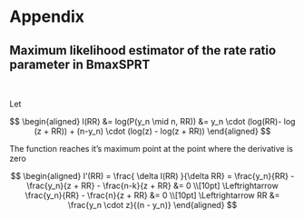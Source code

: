 # Appendix

## Maximum likelihood estimator of the rate ratio parameter in BmaxSPRT

<br>

Let

$$
\begin{aligned}
l(RR) &= log(P(y_n \mid n, RR)) 
&= y_n \cdot (log(RR)- log (z + RR)) + (n-y_n) \cdot (log(z) - log(z + RR))
\end{aligned}
$$

The function reaches it's maximum point at the point where the derivative is zero

$$
\begin{aligned}
l'(RR) = \frac{ \delta l(RR) }{\delta RR} = \frac{y_n}{RR} - \frac{y_n}{z + RR} - \frac{n-k}{z + RR} &= 0 \\[10pt]
\Leftrightarrow \frac{y_n}{RR} - \frac{n}{z + RR} &= 0 \\[10pt]
\Leftrightarrow RR &= \frac{y_n \cdot z}{(n - y_n)}
\end{aligned}
$$
